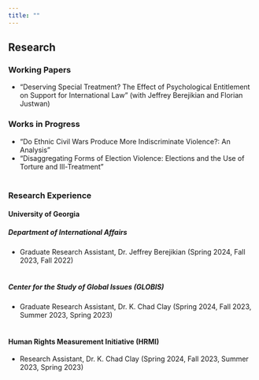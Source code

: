 ```yaml
---
title: ""
---
```


## Research

### Working Papers

-   "Deserving Special Treatment? The Effect of Psychological Entitlement on Support for International Law" (with Jeffrey Berejikian and Florian Justwan)

### Works in Progress

-   "Do Ethnic Civil Wars Produce More Indiscriminate Violence?: An Analysis"
-   "Disaggregating Forms of Election Violence: Elections and the Use of Torture and Ill-Treatment"
<br>
<br>

### Research Experience

#### University of Georgia

##### *Department of International Affairs*

-   Graduate Research Assistant, Dr. Jeffrey Berejikian (Spring 2024, Fall 2023, Fall 2022)
<br>
<br>

##### *Center for the Study of Global Issues (GLOBIS)*

-   Graduate Research Assistant, Dr. K. Chad Clay (Spring 2024, Fall 2023, Summer 2023, Spring 2023)
<br>
<br>

#### Human Rights Measurement Initiative (HRMI)

-   Research Assistant, Dr. K. Chad Clay (Spring 2024, Fall 2023, Summer 2023, Spring 2023)
